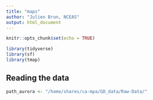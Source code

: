 ```yaml
---
title: "maps"
author: "Julien Brun, NCEAS"
output: html_document
---
```


```r
knitr::opts_chunk$set(echo = TRUE)
```


```r
library(tidyverse)
library(sf)
library(tmap)
```


## Reading the data

```r
path_aurora <- "/home/shares/ca-mpa/GD_data/Raw-Data/"


```

